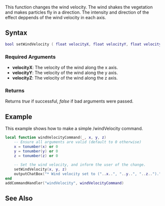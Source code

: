 
{{Server client function}}
This function changes the wind velocity. The wind shakes the vegetation and makes particles fly in a direction. The intensity and direction of the effect deppends of the wind velocity in each axis.

==Syntax==
<syntaxhighlight lang="lua">
bool setWindVelocity ( float velocityX, float velocityY, float velocityZ )
</syntaxhighlight>

===Required Arguments===
*'''velocityX''': The velocity of the wind along the x axis.
*'''velocityY''': The velocity of the wind along the y axis.
*'''velocityZ''': The velocity of the wind along the z axis.

===Returns===
Returns ''true'' if successful, ''false'' if bad arguments were passed.

==Example==
<section name="Client" class="client" show="true">
This example shows how to make a simple /windVelocity command.
<syntaxhighlight lang="lua">
local function windVelocityCommand(_, x, y, z)
	-- Ensure all arguments are valid (default to 0 otherwise)
	x = tonumber(x) or 0
	y = tonumber(y) or 0
	z = tonumber(z) or 0
	
	-- Set the wind velocity, and inform the user of the change.
	setWindVelocity(x, y, z)
	outputChatBox("* Wind velocity set to ("..x..", "..y..", "..z..").", 0, 255, 0)
end
addCommandHandler("windVelocity", windVelocityCommand)
</syntaxhighlight>
</section>

==See Also==
{{Client_world_functions}}